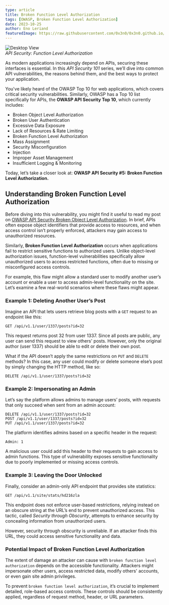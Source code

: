 ```yaml
---
type: article  
title: Broken Function Level Authorization  
tags: [OWASP, Broken Function Level Authorization]  
date: 2023-10-25  
author: Eno Leriand  
featuredImage: https://raw.githubusercontent.com/0x3n0/0x3n0.github.io/master/assets/img/blogging/Function-Level-Authorization.jpg  
---
```


![Desktop View](https://raw.githubusercontent.com/0x3n0/0x3n0.github.io/master/assets/img/blogging/Function-Level-Authorization.jpg)  
*API Security: Function Level Authorization*

As modern applications increasingly depend on APIs, securing these interfaces is essential. In this *API Security 101* series, we’ll dive into common API vulnerabilities, the reasons behind them, and the best ways to protect your application.

You've likely heard of the OWASP Top 10 for web applications, which covers critical security vulnerabilities. Similarly, OWASP has a Top 10 list specifically for APIs, the **OWASP API Security Top 10**, which currently includes:

- Broken Object Level Authorization
- Broken User Authentication
- Excessive Data Exposure
- Lack of Resources & Rate Limiting
- Broken Function Level Authorization
- Mass Assignment
- Security Misconfiguration
- Injection
- Improper Asset Management
- Insufficient Logging & Monitoring  

Today, let’s take a closer look at: **OWASP API Security #5: Broken Function Level Authorization.**

## Understanding Broken Function Level Authorization

Before diving into this vulnerability, you might find it useful to read my post on [OWASP API Security Broken Object Level Authorization](https://z0rs.github.io/object-level-authorization/). In brief, APIs often expose object identifiers that provide access to resources, and when access control isn’t properly enforced, attackers may gain access to unauthorized resources.

Similarly, **Broken Function Level Authorization** occurs when applications fail to restrict sensitive functions to authorized users. Unlike object-level authorization issues, function-level vulnerabilities specifically allow unauthorized users to access restricted functions, often due to missing or misconfigured access controls.

For example, this flaw might allow a standard user to modify another user’s account or enable a user to access admin-level functionality on the site. Let’s examine a few real-world scenarios where these flaws might appear.

### Example 1: Deleting Another User’s Post

Imagine an API that lets users retrieve blog posts with a `GET` request to an endpoint like this:

```
GET /api/v1.1/user/1337/posts?id=32
```

This request returns post 32 from user 1337. Since all posts are public, any user can send this request to view others' posts. However, only the original author (user 1337) should be able to edit or delete their own post.

What if the API doesn’t apply the same restrictions on `PUT` and `DELETE` methods? In this case, any user could modify or delete someone else’s post by simply changing the HTTP method, like so:

```
DELETE /api/v1.1/user/1337/posts?id=32
```

### Example 2: Impersonating an Admin

Let’s say the platform allows admins to manage users’ posts, with requests that only succeed when sent from an admin account:

```
DELETE /api/v1.1/user/1337/posts?id=32
POST /api/v1.1/user/1337/posts?id=32
PUT /api/v1.1/user/1337/posts?id=32
```

The platform identifies admins based on a specific header in the request:

```
Admin: 1
```

A malicious user could add this header to their requests to gain access to admin functions. This type of vulnerability exposes sensitive functionality due to poorly implemented or missing access controls.

### Example 3: Leaving the Door Unlocked

Finally, consider an admin-only API endpoint that provides site statistics:

```
GET /api/v1.1/site/stats/hd216zla
```

This endpoint does not enforce user-based restrictions, relying instead on an obscure string at the URL’s end to prevent unauthorized access. This tactic, called *Security through Obscurity*, attempts to enhance security by concealing information from unauthorized users.

However, security through obscurity is unreliable. If an attacker finds this URL, they could access sensitive functionality and data.

### Potential Impact of Broken Function Level Authorization

The extent of damage an attacker can cause with `broken function level authorization` depends on the accessible functionality. Attackers might impersonate other users, access restricted data, modify others' accounts, or even gain site admin privileges.

To prevent `broken function level authorization`, it’s crucial to implement detailed, role-based access controls. These controls should be consistently applied, regardless of request method, header, or URL parameters.



